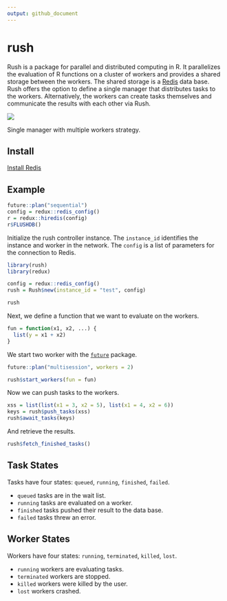 ```yaml
---
output: github_document
---
```


<!-- README.md is generated from README.Rmd. Please edit that file -->

# rush

Rush is a package for parallel and distributed computing in R.
It parallelizes the evaluation of R functions on a cluster of workers and provides a shared storage between the workers.
The shared storage is a [Redis](https://redis.io) data base.
Rush offers the option to define a single manager that distributes tasks to the workers.
Alternatively, the workers can create tasks themselves and communicate the results with each other via Rush.

![](man/figures/README-flow.png)

Single manager with multiple workers strategy.

## Install

[Install Redis](https://redis.io/docs/getting-started/installation/)

## Example

```r
future::plan("sequential")
config = redux::redis_config()
r = redux::hiredis(config)
r$FLUSHDB()
```

Initialize the rush controller instance.
The `instance_id` identifies the instance and worker in the network.
The `config` is a list of parameters for the connection to Redis.

```r
library(rush)
library(redux)

config = redux::redis_config()
rush = Rush$new(instance_id = "test", config)

rush
```

Next, we define a function that we want to evaluate on the workers.

```r
fun = function(x1, x2, ...) {
  list(y = x1 + x2)
}
```

We start two worker with the [`future`](https://future.futureverse.org/) package.

```r
future::plan("multisession", workers = 2)

rush$start_workers(fun = fun)
```

Now we can push tasks to the workers.

```r
xss = list(list(x1 = 3, x2 = 5), list(x1 = 4, x2 = 6))
keys = rush$push_tasks(xss)
rush$await_tasks(keys)
```

And retrieve the results.

```r
rush$fetch_finished_tasks()
```


## Task States

Tasks have four states: `queued`, `running`, `finished`, `failed`.

* `queued` tasks are in the wait list.
* `running` tasks are evaluated on a worker.
* `finished` tasks pushed their result to the data base.
* `failed` tasks threw an error.

## Worker States

Workers have four states: `running`, `terminated`, `killed`, `lost`.

* `running` workers are evaluating tasks.
* `terminated` workers are stopped.
* `killed` workers were killed by the user.
* `lost` workers crashed.
